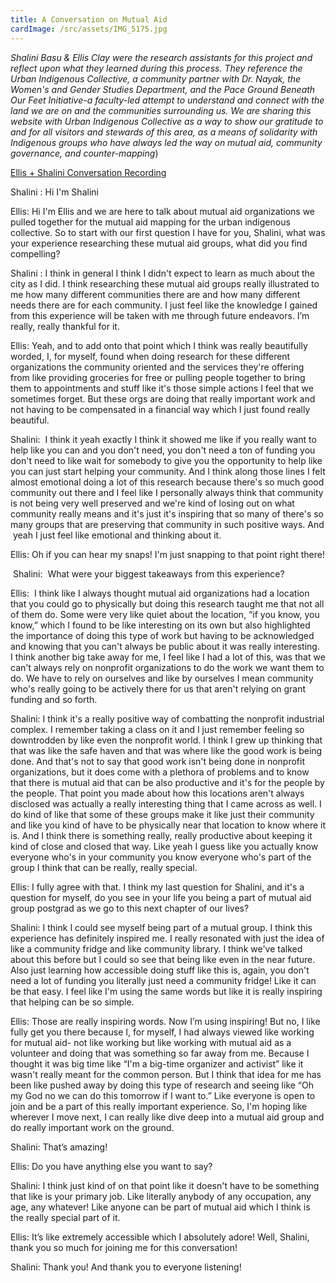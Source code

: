 ```yaml
---
title: A Conversation on Mutual Aid
cardImage: /src/assets/IMG_5175.jpg
---
```


*Shalini Basu & Ellis Clay were the research assistants for this project and reflect upon what they learned during this process. They reference the Urban Indigenous Collective, a community partner with Dr. Nayak, the Women's and Gender Studies Department, and the Pace Ground Beneath Our Feet Initiative-a faculty-led attempt to understand and connect with the land we are on and the communities surrounding us. We are sharing this website with Urban Indigenous Collective as a way to show our gratitude to and for all visitors and stewards of this area, as a means of solidarity with Indigenous groups who have always led the way on mutual aid, community governance, and counter-mapping*)

[Ellis + Shalini Conversation Recording](https://drive.google.com/file/d/14dt_NJ0PRCboM3TcXMVNySQErqUC2fJU/view?usp=sharing "Ellis + Shalini Mutual Aid Blog Post")

Shalini : Hi I'm Shalini

Ellis: Hi I'm Ellis and we are here to talk about
mutual aid organizations we pulled together for the mutual aid mapping for the
urban indigenous collective. So to start with our first question I have for you,
Shalini, what was your experience researching these mutual aid groups, what did
you find compelling?

Shalini : I think in general I think I didn't expect
to learn as much about the city as I did. I think researching these mutual aid
groups really illustrated to me how many different communities there are and
how many different needs there are for each community. I just feel like the
knowledge I gained from this experience will be taken with me through future
endeavors. I’m really, really thankful for it.

Ellis: Yeah, and to add onto that point which I think
was really beautifully worded, I, for myself, found when doing research for
these different organizations the community oriented and the services they're
offering from like providing groceries for free or pulling people together to
bring them to appointments and stuff like it's those simple actions I feel that
we sometimes forget. But these orgs are doing that really important work and
not having to be compensated in a financial way which I just found really
beautiful.

Shalini:  I think it yeah exactly I think it showed me like if you really want to help like
you can and you don't need, you don't need a ton of funding you don't need to
like wait for somebody to give you the opportunity to help like you can just
start helping your community. And I think along those lines I felt almost
emotional doing a lot of this research because there's so much good community
out there and I feel like I personally always think that community is not being
very well preserved and we're kind of losing out on what community really means
and it's just it's inspiring that so many of there's so many groups that are
preserving that community in such positive ways. And  yeah I just feel like emotional and thinking
about it.

Ellis: Oh if you can hear my snaps! I'm just snapping
to that point right there!

 Shalini:  What were your biggest takeaways from this experience?

Ellis:  I think like I always thought mutual aid organizations had a location that you could go
to physically but doing this research taught me that not all of them do. Some
were very like quiet about the location, “if you know, you know,” which I found
to be like interesting on its own but also highlighted the importance of doing this
type of work but having to be acknowledged and knowing that you can't always be
public about it was really interesting.  I think another big take away for me, I feel like I had a lot of this, was that we
can't always rely on nonprofit organizations to do the work we want them to do.
We have to rely on ourselves and like by ourselves I mean community who's
really going to be actively there for us that aren't relying on grant funding
and so forth.

Shalini: I think it's a really positive way of
combatting the nonprofit industrial complex. I remember taking a class on it
and I just remember feeling so downtrodden by like even the nonprofit world. I
think I grew up thinking that that was like the safe haven and that was where
like the good work is being done. And that's not to say that good work isn't
being done in nonprofit organizations, but it does come with a plethora of
problems and to know that there is mutual aid that can be also productive and
it's for the people by the people. That point you made about how this locations
aren't always disclosed was actually a really interesting thing that I came
across as well. I do kind of like that some of these groups make it like just
their community and like you kind of have to be physically near that location
to know where it is. And I think there is something really, really productive
about keeping it kind of close and closed that way. Like yeah I guess like you
actually know everyone who's in your community you know everyone who's part of
the group I think that can be really, really special.

Ellis: I fully agree with that. I think my last
question for Shalini, and it's a question for myself, do you see in your life you
being a part of mutual aid group postgrad as we go to this next chapter of our
lives?

Shalini: I think I could see myself being part of a
mutual group. I think this experience has definitely inspired me. I really
resonated with just the idea of like a community fridge and like community
library. I think we've talked about this before but I could so see that being
like even in the near future. Also just learning how accessible doing stuff
like this is, again, you don't need a lot of funding you literally just need a community
fridge! Like it can be that easy. I feel like I'm using the same words but like
it is really inspiring that helping can be so simple.

Ellis: Those are really inspiring words. Now I’m
using inspiring! But no, I like fully get you there because I, for myself, I
had always viewed like working for mutual aid- not like working but like
working with mutual aid as a volunteer and doing that was something so far away
from me. Because I thought it was big time like “I'm a big-time organizer and
activist” like it wasn't really meant for the common person. But I think that
idea for me has been like pushed away by doing this type of research and seeing
like “Oh my God no we can do this tomorrow if I want to.” Like everyone is open
to join and be a part of this really important experience. So, I'm hoping like
wherever I move next, I can really like dive deep into a mutual aid group and do
really important work on the ground.

Shalini: That’s amazing!

Ellis: Do you have anything else you want to say?

Shalini: I think just kind of on that point like it
doesn't have to be something that like is your primary job. Like literally
anybody of any occupation, any age, any whatever! Like anyone can be part of
mutual aid which I think is the really special part of it.

Ellis: It’s like extremely accessible which I
absolutely adore! Well, Shalini, thank you so much for joining me for this
conversation!

Shalini: Thank you! And thank you to everyone
listening!
